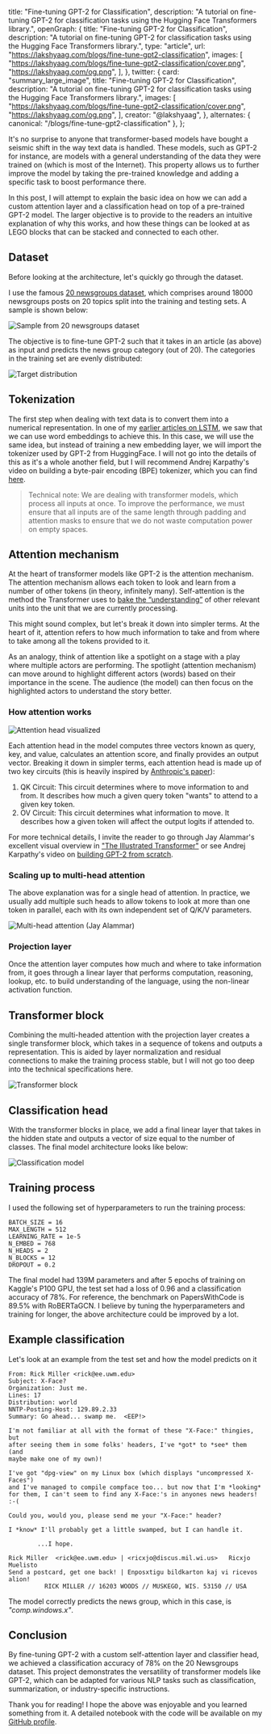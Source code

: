   title: "Fine-tuning GPT-2 for Classification",
  description:
    "A tutorial on fine-tuning GPT-2 for classification tasks using the Hugging Face Transformers library.",
  openGraph: {
    title: "Fine-tuning GPT-2 for Classification",
    description:
      "A tutorial on fine-tuning GPT-2 for classification tasks using the Hugging Face Transformers library.",
    type: "article",
    url: "https://lakshyaag.com/blogs/fine-tune-gpt2-classification",
    images: [
      "https://lakshyaag.com/blogs/fine-tune-gpt2-classification/cover.png",
      "https://lakshyaag.com/og.png",
    ],
  },
  twitter: {
    card: "summary_large_image",
    title: "Fine-tuning GPT-2 for Classification",
    description:
      "A tutorial on fine-tuning GPT-2 for classification tasks using the Hugging Face Transformers library.",
    images: [
      "https://lakshyaag.com/blogs/fine-tune-gpt2-classification/cover.png",
      "https://lakshyaag.com/og.png",
    ],
    creator: "@lakshyaag",
  },
  alternates: { canonical: "/blogs/fine-tune-gpt2-classification" },
};

<Cover
  src="/blogs/fine-tune-gpt2-classification/cover.png"
  alt="Fine-tuning GPT-2 for Classification"
  caption="Fine-tuning GPT-2 for Classification"
/>


It's no surprise to anyone that transformer-based models have bought a seismic shift in the way text data is handled. These models, such as GPT-2 for instance, are models with a general understanding of the data they were trained on (which is most of the Internet). This property allows us to further improve the model by taking the pre-trained knowledge and adding a specific task to boost performance there.

In this post, I will attempt to explain the basic idea on how we can add a custom attention layer and a classification head on top of a pre-trained GPT-2 model. The larger objective is to provide to the readers an intuitive explanation of why this works, and how these things can be looked at as LEGO blocks that can be stacked and connected to each other.

## Dataset

Before looking at the architecture, let's quickly go through the dataset.

I use the famous [20 newsgroups dataset](http://qwone.com/~jason/20Newsgroups/), which comprises around 18000 newsgroups posts on 20 topics split into the training and testing sets. A sample is shown below:

![Sample from 20 newsgroups dataset](/blogs/fine-tune-gpt2-classification/20_newsgroups_sample.png)

The objective is to fine-tune GPT-2 such that it takes in an article (as above) as input and predicts the news group category (out of 20). The categories in the training set are evenly distributed:

![Target distribution](/blogs/fine-tune-gpt2-classification/target_distribution.png)

## Tokenization

The first step when dealing with text data is to convert them into a numerical representation. In one of my [earlier articles on LSTM](https://lakshyaag.com/blogs/lstm-from-scratch), we saw that we can use word embeddings to achieve this. In this case, we will use the same idea, but instead of training a new embedding layer, we will import the tokenizer used by GPT-2 from HuggingFace. I will not go into the details of this as it's a whole another field, but I will recommend Andrej Karpathy's video on building a byte-pair encoding (BPE) tokenizer, which you can find [here](https://youtu.be/zduSFxRajkE).

> Technical note: We are dealing with transformer models, which process all inputs at once. To improve the performance, we must ensure that all inputs are of the same length through padding and attention masks to ensure that we do not waste computation power on empty spaces.

## Attention mechanism

At the heart of transformer models like GPT-2 is the attention mechanism. The attention mechanism allows each token to look and learn from a number of other tokens (in theory, infinitely many). Self-attention is the method the Transformer uses to [bake the “understanding”](https://jalammar.github.io/illustrated-transformer/#:~:text=Self%2Dattention%20is%20the%20method%20the%20Transformer%20uses%20to%20bake%20the%20%E2%80%9Cunderstanding%E2%80%9D%20of%20other%20relevant%20words%20into%20the%20one%20we%E2%80%99re%20currently%20processing.) of other relevant units into the unit that we are currently processing.

This might sound complex, but let's break it down into simpler terms. At the heart of it, attention refers to how much information to take and from where to take among all the tokens provided to it.

As an analogy, think of attention like a spotlight on a stage with a play where multiple actors are performing. The spotlight (attention mechanism) can move around to highlight different actors (words) based on their importance in the scene. The audience (the model) can then focus on the highlighted actors to understand the story better.

### How attention works

![Attention head visualized](/blogs/fine-tune-gpt2-classification/how_attention_works.png)

Each attention head in the model computes three vectors known as query, key, and value, calculates an attention score, and finally provides an output vector. Breaking it down in simpler terms, each attention head is made up of two key circuits (this is heavily inspired by [Anthropic's paper](https://transformer-circuits.pub/2021/framework/index.html)):

1. QK Circuit: This circuit determines where to move information to and from. It describes how much a given query token "wants" to attend to a given key token.
2. OV Circuit: This circuit determines what information to move. It describes how a given token will affect the output logits if attended to.

For more technical details, I invite the reader to go through Jay Alammar's excellent visual overview in ["The Illustrated Transformer"](https://jalammar.github.io/illustrated-transformer/) or see Andrej Karpathy's video on [building GPT-2 from scratch](https://www.youtube.com/watch?v=kCc8FmEb1nY).

### Scaling up to multi-head attention

The above explanation was for a single head of attention. In practice, we usually add multiple such heads to allow tokens to look at more than one token in parallel, each with its own independent set of Q/K/V parameters.

![Multi-head attention (Jay Alammar)](/blogs/fine-tune-gpt2-classification/multi_head_attention.png)

### Projection layer

Once the attention layer computes how much and where to take information from, it goes through a linear layer that performs computation, reasoning, lookup, etc. to build understanding of the language, using the non-linear activation function.

## Transformer block

Combining the multi-headed attention with the projection layer creates a single transformer block, which takes in a sequence of tokens and outputs a representation. This is aided by layer normalization and residual connections to make the training process stable, but I will not go too deep into the technical specifications here.

![Transformer block](/blogs/fine-tune-gpt2-classification/transformer_block.png)

## Classification head

With the transformer blocks in place, we add a final linear layer that takes in the hidden state and outputs a vector of size equal to the number of classes. The final model architecture looks like below:

![Classification model](/blogs/fine-tune-gpt2-classification/model.png)

## Training process

I used the following set of hyperparameters to run the training process:

```python3
BATCH_SIZE = 16
MAX_LENGTH = 512
LEARNING_RATE = 1e-5
N_EMBED = 768
N_HEADS = 2
N_BLOCKS = 12
DROPOUT = 0.2
```

The final model had 139M parameters and after 5 epochs of training on Kaggle's P100 GPU, the test set had a loss of 0.96 and a classification accuracy of 78%. For reference, the benchmark on PapersWithCode is 89.5% with RoBERTaGCN. I believe by tuning the hyperparameters and training for longer, the above architecture could be improved by a lot.

## Example classification

Let's look at an example from the test set and how the model predicts on it

```plaintext
From: Rick Miller <rick@ee.uwm.edu>
Subject: X-Face?
Organization: Just me.
Lines: 17
Distribution: world
NNTP-Posting-Host: 129.89.2.33
Summary: Go ahead... swamp me.  <EEP!>

I'm not familiar at all with the format of these "X-Face:" thingies, but
after seeing them in some folks' headers, I've *got* to *see* them (and
maybe make one of my own)!

I've got "dpg-view" on my Linux box (which displays "uncompressed X-Faces")
and I've managed to compile compface too... but now that I'm *looking*
for them, I can't seem to find any X-Face:'s in anyones news headers!  :-(

Could you, would you, please send me your "X-Face:" header?

I *know* I'll probably get a little swamped, but I can handle it.

        ...I hope.

Rick Miller  <rick@ee.uwm.edu> | <ricxjo@discus.mil.wi.us>   Ricxjo Muelisto
Send a postcard, get one back! | Enposxtigu bildkarton kaj vi ricevos alion!
          RICK MILLER // 16203 WOODS // MUSKEGO, WIS. 53150 // USA
```

The model correctly predicts the news group, which in this case, is _"comp.windows.x"_.

## Conclusion

By fine-tuning GPT-2 with a custom self-attention layer and classifier head, we achieved a classification accuracy of 78% on the 20 Newsgroups dataset. This project demonstrates the versatility of transformer models like GPT-2, which can be adapted for various NLP tasks such as classification, summarization, or industry-specific instructions.

Thank you for reading! I hope the above was enjoyable and you learned something from it. A detailed notebook with the code will be available on my [GitHub profile](https://github.com/lakshyaag/Deep-Learning-From-Scratch).
